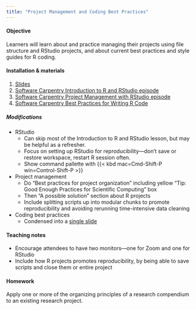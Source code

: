 ```yaml
---
title: "Project Management and Coding Best Practices"
---
```


#### Objective

Learners will learn about and practice managing their projects using file structure and RStudio projects, and about current best practices and style guides for R coding.

#### Installation & materials

1.  [Slides](slides.qmd)
2.  [Software Carpentry Introduction to R and RStudio episode](https://swcarpentry.github.io/r-novice-gapminder/01-rstudio-intro)
3.  [Software Carpentry Project Management with RStudio episode](https://swcarpentry.github.io/r-novice-gapminder/02-project-intro)
4.  [Software Carpentry Best Practices for Writing R Code](http://swcarpentry.github.io/r-novice-inflammation/06-best-practices-R)

##### Modifications

-   RStudio
    -   Can skip most of the Introduction to R and RStudio lesson, but may be helpful as a refresher.
    -   Focus on setting up RStudio for reproducibility---don't save or restore workspace, restart R session often.
    -   Show command pallette with {{< kbd mac=Cmd-Shift-P win=Control-Shift-P >}}
-   Project management
    -   Do "Best practices for project organization" including yellow "Tip: Good Enough Practices for Scientific Computing" box
    -   Then "A possible solution" section about R projects
    -   Include splitting scripts up into modular chunks to promote reproducibility and avoiding rerunning time-intensive data cleaning
-   Coding best practices
    -   Condensed into a [single slide](https://docs.google.com/presentation/d/1WNNHQtzq2IUMA0RPz9pwgDCTMLzMIxqQhQsTuR0m_BY/edit#slide=id.geda00d7b2c_0_0)

#### Teaching notes

-   Encourage attendees to have two monitors---one for Zoom and one for RStudio
-   Include how R projects promotes reproducibility, by being able to save scripts and close them or entire project

#### Homework

Apply one or more of the organizing principles of a research compendium to an existing research project.
